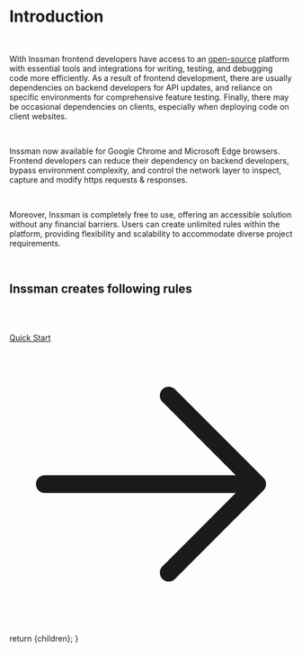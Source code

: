 

<h1 className="text-4xl border-b border-neutral-200/20 pb-2 text-neutral-300">Introduction</h1>

<br/>

With Inssman frontend developers have access to an
<ins className="text-sky-500 hover:text-sky-400">[open-source](https://github.com/vvmgev/Inssman)</ins> platform with essential tools and integrations for writing,
testing, and debugging code more efficiently.
As a result of frontend development, there are usually dependencies on backend developers for API updates,
and reliance on specific environments for comprehensive feature testing. Finally,
there may be occasional dependencies on clients, especially when deploying code on client websites.

<br/>

Inssman now available for Google Chrome and Microsoft Edge browsers.
Frontend developers can reduce their dependency on backend developers, bypass environment complexity,
and control the network layer to inspect, capture and modify https requests & responses.

<br />

Moreover, Inssman is completely free to use, offering an accessible solution without any financial barriers.
Users can create unlimited rules within the platform, providing flexibility and scalability to accommodate diverse project requirements.

<br />

<h2 className="text-2xl border-b border-neutral-200/20 pb-2 text-neutral-300">Inssman creates following rules</h2>

<br /><br />

<Rules />

<div className="flex justify-between mt-20 mb-10">
  <div></div>
  <a
    className="w-fit flex items-center h-10 p-px px-3 py-2 space-x-2 text-sm no-underline transition duration-200 cursor-pointer text-slate-100 bg-sky-600 hover:bg-sky-400 font-semiboldtext-center ustify-center group hover:shadow-2xl shadow-zinc-900 rounded-2xl"
    href="/docs/quick-start"
  >
    Quick Start
    <svg xmlns="http://www.w3.org/2000/svg" fill="none" viewBox="0 0 24 24" stroke-width="1.5" stroke="currentColor" className="w-6 h-6">
      <path stroke-linecap="round" stroke-linejoin="round" d="M13.5 4.5L21 12m0 0l-7.5 7.5M21 12H3" />
    </svg>
  </a>
</div>


  return <MdxLayout>{children}</MdxLayout>;
}
